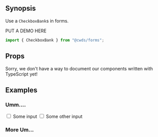 
## Synopsis

Use a `CheckboxBank`s in forms.

<DemoCard>
  <div>PUT A DEMO HERE</div>
</DemoCard>

```jsx
import { CheckboxBank } from "@cwds/forms";
```

## Props

<!-- <PropTable docgen={Docgen.Alert} /> -->

<Alert color="warning">
  Sorry, we don't have a way to document our components written with TypeScript
  yet!
</Alert>

## Examples

<CheckboxBankExample />

### Umm....

<Form>
  <FormGroup check>
    <Label check>
      <Input type="checkbox" /> Some input
    </Label>
  </FormGroup>
  <FormGroup check>
    <Label check>
      <Input type="checkbox" /> Some other input
    </Label>
  </FormGroup>
</Form>

### More Um...

<StaticExample />

